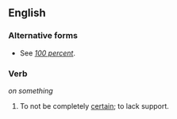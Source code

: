 ==English==

===Alternative forms===
* See ''[[100 percent]]''.

===Verb===
{{head|en|verb|head=to [[not]] [[be]] [[100]] [[percent]]}} ''on something''

# To not be completely [[certain]]; to lack support.